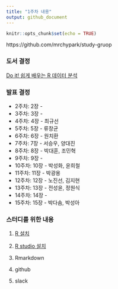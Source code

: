 ```yaml
---
title: "1주차 내용"
output: github_document
---
```


```r
knitr::opts_chunk$set(echo = TRUE)
```

https://github.com/mrchypark/study-gruop


### 도서 결정
[Do it! 쉽게 배우는 R 데이터 분석](https://www.kyobobook.co.kr/product/detailViewKor.laf?mallGb=KOR&ejkGb=KOR&barcode=9791187370949)

### 발표 결정

- 2주차: 2장 - 
- 3주차: 3장 - 
- 4주차: 4장 - 최규선
- 5주차: 5장 - 류창균
- 6주차: 6장 - 원치환
- 7주차: 7장 - 서승우, 양대진
- 8주차: 8장 - 박대훈, 조민혁
- 9주차: 9장 - 
- 10주차: 10장 - 박성화, 윤희철
- 11주차: 11장 - 박광용
- 12주차: 12장 - 노진선, 김지현
- 13주차: 13장 - 전성윤, 정원식
- 14주차: 14장 - 
- 15주차: 15장 - 박다솜, 박성아

### 스터디를 위한 내용

1. [R 설치](https://www.r-project.org/)

1. [R studio 설치](https://www.rstudio.com/)

1. Rmarkdown

1. github

1. slack
